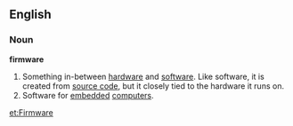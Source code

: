 ==English==
===Noun===
'''firmware''' 
# Something in-between [[hardware]] and [[software]].  Like software, it is created from [[source code]], but it closely tied to the hardware it runs on.
# Software for [[embedded]] [[computer]]s.
{{rfc}}
[[et:Firmware]]